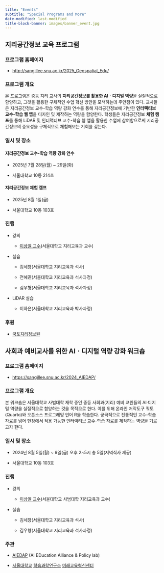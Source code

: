 ```yaml
---
title: "Events"
subtitle: "Special Programs and More"
date-modified: last-modified
title-block-banner: images/banner_event.jpg
---
```


## 지리공간정보 교육 프로그램

### 프로그램 홈페이지

-   <http://sangillee.snu.ac.kr/2025_Geospatial_Edu/>

### 프로그램 개요

본 프로그램은 중등 지리 교사의 **지리공간정보를 활용한 AIㆍ디지털 역량**을 실질적으로 함양하고, 그것을 활용한 구체적인 수업 혁신 방안을 모색하는데 주안점이 있다. 교사들은 지리공간정보 교수-학습 역량 강화 연수를 통해 지리공간정보에 기반한 **인터랙티브 교수-학습 웹 앱**을 디자인 및 제작하는 역량을 함양한다. 학생들은 지리공간정보 **체험 캠프**를 통해 LiDAR 및 인터랙티브 교수-학습 웹 앱을 활용한 수업에 참여함으로써 지리공간정보의 중요성을 구체적으로 체험해보는 기회를 갖는다.

### 일시 및 장소

#### 지리공간정보 교수-학습 역량 강화 연수

-   2025년 7월 28일(월) \~ 29일(화)

-   서울대학교 10동 214호

#### 지리공간정보 체험 캠프

-   2025년 8월 1일(금)

-   서울대학교 10동 103호

### **진행**

-   강의

    -   [이상일 교수](https://sangillee.snu.ac.kr/)(서울대학교 지리교육과 교수)

-   실습

    -   김세창(서울대학교 지리교육과 석사)

    -   전혜민(서울대학교 지리교육과 석사과정)

    -   김우형(서울대학교 지리교육과 석사과정)

-   LiDAR 실습

    -   이하은(서울대학교 지리교육과 박사과정)

### 후원

-   [국토지리정보원](https://www.ngii.go.kr/)

## 사회과 예비교사를 위한 AIㆍ디지털 역량 강화 워크숍

### 프로그램 홈페이지

-   <https://sangillee.snu.ac.kr/2024_AIEDAP/>

### 프로그램 개요

본 워크숍은 서울대학교 사범대학 재학 중인 중등 사회과(지리) 예비 교원들의 AI·디지털 역량을 실질적으로 함양하는 것을 목적으로 한다. 이를 위해 온라인 저작도구 쿼토(Quarto)와 오픈소스 프로그래밍 언어 R을 학습한다. 궁극적으로 전통적인 교수-학습 자료를 넘어 현장에서 적용 가능한 인터랙티브 교수-학습 자료를 제작하는 역량을 기르고자 한다.

### 일시 및 장소

-   2024년 8월 5일(월) \~ 9일(금) 오후 2\~5시 총 5일(저녁식사 제공)

-   서울대학교 10동 103호

### **진행**

-   강의

    -   [이상일 교수](https://sangillee.snu.ac.kr/)(서울대학교 사범대학 지리교육과 교수)

-   실습

    -   김세창(서울대학교 지리교육과 석사)

    -   김우형(서울대학교 지리교육과 석사과정)

### 주관

-   [AIEDAP](https://aiedap.or.kr/) (AI EDucation Alliance & Policy lab)

-   [서울대학교](https://www.snu.ac.kr/) [학습과학연구소](https://ls.snu.ac.kr/) [미래교육혁신센터](https://ls.snu.ac.kr/sub_center/center4.php)
